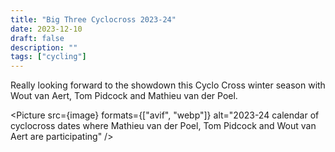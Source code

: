 ```yaml
---
title: "Big Three Cyclocross 2023-24"
date: 2023-12-10
draft: false
description: ""
tags: ["cycling"]
---
```



Really looking forward to the showdown this Cyclo Cross winter season with Wout van Aert, Tom Pidcock and Mathieu van der Poel.

<Picture
  src={image}
  formats={["avif", "webp"]}
  alt="2023-24 calendar of cyclocross dates where Mathieu van der Poel, Tom Pidcock and Wout van Aert are participating"
/>

